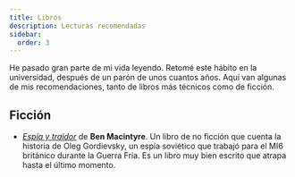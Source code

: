 ```yaml
---
title: Libros
description: Lecturas recomendadas
sidebar:
  order: 3
---
```


He pasado gran parte de mi vida leyendo. Retomé este hábito en la universidad, después de un parón de unos cuantos años. Aquí van algunas de mis recomendaciones, tanto de libros más técnicos como de ficción.

## Ficción

- *[Espía y traidor](https://goodreads.com/book/show/46121368.Esp_a_y_traidor_La_mayor_historia_de_espionaje_de_la_Guerra_Fr_a)* de __Ben Macintyre__. Un libro de no ficción que cuenta la historia de Oleg Gordievsky, un espía soviético que trabajó para el MI6 británico durante la Guerra Fría. Es un libro muy bien escrito que atrapa hasta el último momento.